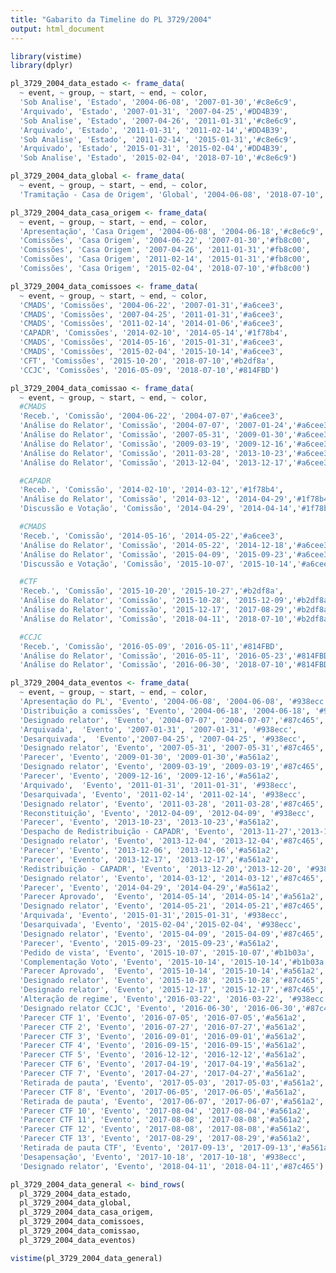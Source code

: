 ```yaml
---
title: "Gabarito da Timeline do PL 3729/2004"
output: html_document
---
```


```r
library(vistime)
library(dplyr)

pl_3729_2004_data_estado <- frame_data(
  ~ event, ~ group, ~ start, ~ end, ~ color,
  'Sob Analise', 'Estado', '2004-06-08', '2007-01-30','#c8e6c9',
  'Arquivado', 'Estado', '2007-01-31', '2007-04-25','#DD4B39',
  'Sob Analise', 'Estado', '2007-04-26', '2011-01-31','#c8e6c9',
  'Arquivado', 'Estado', '2011-01-31', '2011-02-14','#DD4B39',
  'Sob Analise', 'Estado', '2011-02-14', '2015-01-31','#c8e6c9',
  'Arquivado', 'Estado', '2015-01-31', '2015-02-04','#DD4B39',
  'Sob Analise', 'Estado', '2015-02-04', '2018-07-10','#c8e6c9')

pl_3729_2004_data_global <- frame_data(
  ~ event, ~ group, ~ start, ~ end, ~ color,
  'Tramitação - Casa de Origem', 'Global', '2004-06-08', '2018-07-10','#fb8c00')

pl_3729_2004_data_casa_origem <- frame_data(
  ~ event, ~ group, ~ start, ~ end, ~ color,
  'Apresentação', 'Casa Origem', '2004-06-08', '2004-06-18','#c8e6c9',
  'Comissões', 'Casa Origem', '2004-06-22', '2007-01-30','#fb8c00',
  'Comissões', 'Casa Origem', '2007-04-26', '2011-01-31','#fb8c00',
  'Comissões', 'Casa Origem', '2011-02-14', '2015-01-31','#fb8c00',
  'Comissões', 'Casa Origem', '2015-02-04', '2018-07-10','#fb8c00')

pl_3729_2004_data_comissoes <- frame_data(
  ~ event, ~ group, ~ start, ~ end, ~ color,
  'CMADS', 'Comissões', '2004-06-22', '2007-01-31','#a6cee3',
  'CMADS', 'Comissões', '2007-04-25', '2011-01-31','#a6cee3',
  'CMADS', 'Comissões', '2011-02-14', '2014-01-06','#a6cee3',
  'CAPADR', 'Comissões', '2014-02-10', '2014-05-14','#1f78b4',
  'CMADS', 'Comissões', '2014-05-16', '2015-01-31','#a6cee3',
  'CMADS', 'Comissões', '2015-02-04', '2015-10-14','#a6cee3',
  'CFT', 'Comissões', '2015-10-20', '2018-07-10','#b2df8a',
  'CCJC', 'Comissões', '2016-05-09', '2018-07-10','#814FBD')

pl_3729_2004_data_comissao <- frame_data(
  ~ event, ~ group, ~ start, ~ end, ~ color,
  #CMADS
  'Receb.', 'Comissão', '2004-06-22', '2004-07-07','#a6cee3',
  'Análise do Relator', 'Comissão', '2004-07-07', '2007-01-24','#a6cee3',
  'Análise do Relator', 'Comissão', '2007-05-31', '2009-01-30','#a6cee3',
  'Análise do Relator', 'Comissão', '2009-03-19', '2009-12-16','#a6cee3',
  'Análise do Relator', 'Comissão', '2011-03-28', '2013-10-23','#a6cee3',
  'Análise do Relator', 'Comissão', '2013-12-04', '2013-12-17','#a6cee3',

  #CAPADR
  'Receb.', 'Comissão', '2014-02-10', '2014-03-12','#1f78b4',
  'Análise do Relator', 'Comissão', '2014-03-12', '2014-04-29','#1f78b4',
  'Discussão e Votação', 'Comissão', '2014-04-29', '2014-04-14','#1f78b4',

  #CMADS
  'Receb.', 'Comissão', '2014-05-16', '2014-05-22','#a6cee3',
  'Análise do Relator', 'Comissão', '2014-05-22', '2014-12-18','#a6cee3',
  'Análise do Relator', 'Comissão', '2015-04-09', '2015-09-23','#a6cee3',
  'Discussão e Votação', 'Comissão', '2015-10-07', '2015-10-14','#a6cee3',

  #CTF
  'Receb.', 'Comissão', '2015-10-20', '2015-10-27','#b2df8a',
  'Análise do Relator', 'Comissão', '2015-10-28', '2015-12-09','#b2df8a',
  'Análise do Relator', 'Comissão', '2015-12-17', '2017-08-29','#b2df8a',
  'Análise do Relator', 'Comissão', '2018-04-11', '2018-07-10','#b2df8a',

  #CCJC
  'Receb.', 'Comissão', '2016-05-09', '2016-05-11','#814FBD',
  'Análise do Relator', 'Comissão', '2016-05-11', '2016-05-23','#814FBD',
  'Análise do Relator', 'Comissão', '2016-06-30', '2018-07-10','#814FBD')

pl_3729_2004_data_eventos <- frame_data(
  ~ event, ~ group, ~ start, ~ end, ~ color,
  'Apresentação do PL', 'Evento', '2004-06-08', '2004-06-08', '#938ecc',
  'Distribuição a comissões', 'Evento', '2004-06-18', '2004-06-18', '#938ecc',
  'Designado relator', 'Evento', '2004-07-07', '2004-07-07','#87c465',
  'Arquivada',  'Evento', '2007-01-31', '2007-01-31', '#938ecc',
  'Desarquivada',  'Evento','2007-04-25', '2007-04-25', '#938ecc',
  'Designado relator', 'Evento', '2007-05-31', '2007-05-31','#87c465',
  'Parecer', 'Evento', '2009-01-30', '2009-01-30','#a561a2',
  'Designado relator', 'Evento', '2009-03-19', '2009-03-19','#87c465',
  'Parecer', 'Evento', '2009-12-16', '2009-12-16','#a561a2',
  'Arquivado',  'Evento', '2011-01-31', '2011-01-31', '#938ecc',
  'Desarquivada', 'Evento', '2011-02-14', '2011-02-14', '#938ecc',
  'Designado relator', 'Evento', '2011-03-28', '2011-03-28','#87c465',
  'Reconstituição', 'Evento', '2012-04-09', '2012-04-09', '#938ecc',
  'Parecer', 'Evento', '2013-10-23', '2013-10-23','#a561a2',
  'Despacho de Redistribuição - CAPADR', 'Evento', '2013-11-27','2013-11-27', '#938ecc',
  'Designado relator', 'Evento', '2013-12-04', '2013-12-04','#87c465',
  'Parecer', 'Evento', '2013-12-06', '2013-12-06','#a561a2',
  'Parecer', 'Evento', '2013-12-17', '2013-12-17','#a561a2',
  'Redistribuição - CAPADR', 'Evento', '2013-12-20','2013-12-20', '#938ecc',
  'Designado relator', 'Evento', '2014-03-12', '2014-03-12','#87c465',
  'Parecer', 'Evento', '2014-04-29', '2014-04-29','#a561a2',
  'Parecer Aprovado',  'Evento', '2014-05-14', '2014-05-14','#a561a2',
  'Designado relator', 'Evento', '2014-05-21', '2014-05-21','#87c465',
  'Arquivada', 'Evento', '2015-01-31','2015-01-31', '#938ecc',
  'Desarquivada', 'Evento', '2015-02-04','2015-02-04', '#938ecc',
  'Designado relator', 'Evento', '2015-04-09', '2015-04-09','#87c465',
  'Parecer', 'Evento', '2015-09-23', '2015-09-23','#a561a2',
  'Pedido de vista', 'Evento', '2015-10-07', '2015-10-07','#b1b03a',
  'Complementação Voto', 'Evento', '2015-10-14', '2015-10-14','#b1b03a',
  'Parecer Aprovado',  'Evento', '2015-10-14', '2015-10-14','#a561a2',
  'Designado relator', 'Evento', '2015-10-28', '2015-10-28','#87c465',
  'Designado relator', 'Evento', '2015-12-17', '2015-12-17','#87c465',
  'Alteração de regime', 'Evento','2016-03-22', '2016-03-22', '#938ecc',
  'Designado relator CCJC', 'Evento', '2016-06-30', '2016-06-30','#87c465',
  'Parecer CTF 1', 'Evento', '2016-07-05', '2016-07-05','#a561a2',
  'Parecer CTF 2', 'Evento', '2016-07-27', '2016-07-27','#a561a2',
  'Parecer CTF 3', 'Evento', '2016-09-01', '2016-09-01','#a561a2',
  'Parecer CTF 4', 'Evento', '2016-09-15', '2016-09-15','#a561a2',
  'Parecer CTF 5', 'Evento', '2016-12-12', '2016-12-12','#a561a2',
  'Parecer CTF 6', 'Evento', '2017-04-19', '2017-04-19','#a561a2',
  'Parecer CTF 7', 'Evento', '2017-04-27', '2017-04-27','#a561a2',
  'Retirada de pauta', 'Evento', '2017-05-03', '2017-05-03','#a561a2',
  'Parecer CTF 8', 'Evento', '2017-06-05', '2017-06-05','#a561a2',
  'Retirada de pauta', 'Evento', '2017-06-07', '2017-06-07','#a561a2',
  'Parecer CTF 10', 'Evento', '2017-08-04', '2017-08-04','#a561a2',
  'Parecer CTF 11', 'Evento', '2017-08-08', '2017-08-08','#a561a2',
  'Parecer CTF 12', 'Evento', '2017-08-08', '2017-08-08','#a561a2',
  'Parecer CTF 13', 'Evento', '2017-08-29', '2017-08-29','#a561a2',
  'Retirada de pauta CTF', 'Evento', '2017-09-13', '2017-09-13','#a561a2',
  'Desapensação', 'Evento', '2017-10-18', '2017-10-18', '#938ecc',
  'Designado relator', 'Evento', '2018-04-11', '2018-04-11','#87c465')

pl_3729_2004_data_general <- bind_rows(
  pl_3729_2004_data_estado,
  pl_3729_2004_data_global,
  pl_3729_2004_data_casa_origem,
  pl_3729_2004_data_comissoes,
  pl_3729_2004_data_comissao,
  pl_3729_2004_data_eventos)

vistime(pl_3729_2004_data_general)
```
